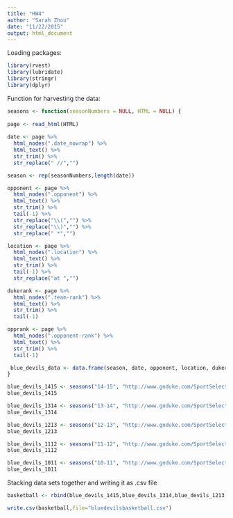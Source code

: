 ```yaml
---
title: "HW4"
author: "Sarah Zhou"
date: "11/22/2015"
output: html_document
---
```

Loading packages:
```r
library(rvest)
library(lubridate)
library(stringr)
library(dplyr)
```

Function for harvesting the data:
```r
seasons <- function(seasonNumbers = NULL, HTML = NULL) {
  
page <- read_html(HTML) 
  
date <- page %>%
  html_nodes(".date_nowrap") %>%
  html_text() %>%
  str_trim() %>%
  str_replace(" //","")

season <- rep(seasonNumbers,length(date))

opponent <- page %>%
  html_nodes(".opponent") %>%
  html_text() %>%
  str_trim() %>%
  tail(-1) %>%
  str_replace("\\(","") %>%
  str_replace("\\)","") %>%
  str_replace(" *","")

location <- page %>%
  html_nodes(".location") %>%
  html_text() %>%
  str_trim() %>%
  tail(-1) %>%
  str_replace("at ","")

dukerank <- page %>%
  html_nodes(".team-rank") %>%
  html_text() %>%
  str_trim() %>%
  tail(-1)

opprank <- page %>%
  html_nodes(".opponent-rank") %>%
  html_text() %>%
  str_trim() %>%
  tail(-1)

 blue_devils_data <- data.frame(season, date, opponent, location, dukerank, opprank)
}
```

```r
blue_devils_1415 <- seasons("14-15", "http://www.goduke.com/SportSelect.dbml?SPSID=22726&SPID=1845&DB_OEM_ID=4200&Q_SEASON=2014")
blue_devils_1415

blue_devils_1314 <- seasons("13-14", "http://www.goduke.com/SportSelect.dbml?SPSID=22726&SPID=1845&DB_OEM_ID=4200&Q_SEASON=2013")
blue_devils_1314

blue_devils_1213 <- seasons("12-13", "http://www.goduke.com/SportSelect.dbml?SPSID=22726&SPID=1845&DB_OEM_ID=4200&Q_SEASON=2012")
blue_devils_1213

blue_devils_1112 <- seasons("11-12", "http://www.goduke.com/SportSelect.dbml?SPSID=22726&SPID=1845&DB_OEM_ID=4200&Q_SEASON=2011")
blue_devils_1112

blue_devils_1011 <- seasons("10-11", "http://www.goduke.com/SportSelect.dbml?SPSID=22726&SPID=1845&DB_OEM_ID=4200&Q_SEASON=2010")
blue_devils_1011
```

Stacking data sets together and writing it as .csv file
```r
basketball <- rbind(blue_devils_1415,blue_devils_1314,blue_devils_1213,blue_devils_1112,blue_devils_1011)

write.csv(basketball,file="bluedevilsbasketball.csv")
```